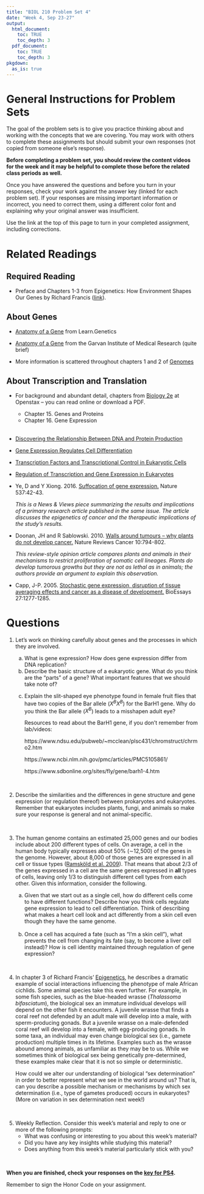 ```yaml
---
title: "BIOL 210 Problem Set 4"
date: "Week 4, Sep 23-27"
output: 
  html_document:
    toc: TRUE
    toc_depth: 3
  pdf_document:
    toc: TRUE
    toc_depth: 3
pkgdown:
  as_is: true
---
```

# General Instructions for Problem Sets

The goal of the problem sets is to give you practice thinking about and working with the concepts that we are covering. You may work with others to complete these assignments but should submit your own responses (not copied from someone else's response). 

<b>Before completing a problem set, you should review the content videos for the week and it may be helpful to complete those before the related class periods as well.</b>

Once you have answered the questions and before you turn in your responses, check your work against the answer key (linked for each problem set). If your responses are missing important information or incorrect, you need to correct them, using a different color font and explaining why your original answer was insufficient.

Use the link at the top of this page to turn in your completed assignment, including corrections.

# Related Readings

## Required Reading

* Preface and Chapters 1-3 from Epigenetics: How Environment Shapes Our Genes by Richard Francis ([link](https://drive.google.com/file/d/1YqCK80ER91_SoQcLGDK2pCXG5MvcGqb8/view?usp=sharing)).

## About Genes

* [Anatomy of a Gene](https://learn.genetics.utah.edu/content/basics/geneanatomy/) from Learn.Genetics

* [Anatomy of a Gene](https://www.garvan.org.au/research/kinghorn-centre-for-clinical-genomics/learn-about-genomics/dna-base/collection1/anatomy-of-a-gene-1) from the Garvan Institute of Medical Research (quite brief)

* More information is scattered throughout chapters 1 and 2 of [Genomes](https://www.ncbi.nlm.nih.gov/books/NBK21128/)

## About Transcription and Translation

* For background and abundant detail, chapters from [Biology 2e](https://openstax.org/books/biology-2e/pages/1-introduction) at Openstax -- you can read online or download a PDF.
    * Chapter 15. Genes and Proteins
    * Chapter 16. Gene Expression
<br><br>
* [Discovering the Relationship Between DNA and Protein Production](https://www.nature.com/scitable/topicpage/discovering-the-relationship-between-dna-and-protein-27699/) 

* [Gene Expression Regulates Cell Differentiation](https://www.nature.com/scitable/topicpage/gene-expression-regulates-cell-differentiation-931/)

* [Transcription Factors and Transcriptional Control in Eukaryotic Cells](https://www.nature.com/scitable/topicpage/transcription-factors-and-transcriptional-control-in-eukaryotic-1046/)

* [Regulation of Transcription and Gene Expression in Eukaryotes](https://www.nature.com/scitable/topicpage/regulation-of-transcription-and-gene-expression-in-1086/)

* Ye, D and Y Xiong. 2016. [Suffocation of gene expression.](https://www.nature.com/articles/nature19426) Nature 537:42-43.
    
    <i>This is a News & Views piece summarizing the results and implications of a primary research article published in the same issue. The article discusses the epigenetics of cancer and the therapeutic implications of the study’s results.</i>

* Doonan, JH and R Sablowski. 2010. [Walls around tumours – why plants do not develop cancer.](https://www.nature.com/articles/nrc2942) Nature Reviews Cancer 10:794-802.
     
     <i>This review-style opinion article compares plants and animals in their mechanisms to restrict proliferation of somatic cell lineages. Plants do develop tumorous growths but they are not as lethal as in animals; the authors provide an argument to explain this observation.</i>

* Capp, J-P. 2005. [Stochastic gene expression, disruption of tissue averaging effects and cancer as a disease of development.](https://onlinelibrary.wiley.com/doi/10.1002/bies.20326) BioEssays 27:1277-1285.


# Questions

<ol>
<li>Let’s work on thinking carefully about genes and the processes in which they are involved.</li>

<ol type="a">
<li>What is gene expression? How does gene expression differ from DNA replication?</li>

<li>Describe the basic structure of a eukaryotic gene. What do you think are the “parts” of a gene? What important features that we should take note of?</li>

<li>Explain the slit-shaped eye phenotype found in female fruit flies that have two copies of the Bar allele (<i>X<sup>B</sup>X<sup>B</sup></i>) for the BarH1 gene. Why do you think the Bar allele (<i>X<sup>B</sup></i>) leads to a misshapen adult eye?

Resources to read about the BarH1 gene, if you don’t remember from lab/videos:

https://www.ndsu.edu/pubweb/~mcclean/plsc431/chromstruct/chrmo2.htm

https://www.ncbi.nlm.nih.gov/pmc/articles/PMC5105861/

https://www.sdbonline.org/sites/fly/gene/barh1-4.htm
</ol>
<br>

<li>Describe the similarities and the differences in gene structure and gene expression (or regulation thereof) between prokaryotes and eukaryotes. Remember that eukaryotes includes plants, fungi, and animals so make sure your response is general and not animal-specific.</li><br>

<li>The human genome contains an estimated 25,000 genes and our bodies include about 200 different types of cells. On average, a cell in the human body typically expresses about 50% (∼12,500) of the genes in the genome. However, about 8,000 of those genes are expressed in all cell or tissue types ([Ramsköld et al. 2009](https://pubmed.ncbi.nlm.nih.gov/20011106/)). That means that about 2/3 of the genes expressed in a cell are the same genes expressed in <b>all</b> types of cells, leaving only 1/3 to distinguish different cell types from each other. Given this information, consider the following.</li>

<ol type="a">
<li>Given that we start out as a single cell, how do different cells come to have different functions? Describe how you think cells regulate gene expression to lead to cell differentiation. Think of describing what makes a heart cell look and act differently from a skin cell even though they have the same genome.</li><br>
<li>Once a cell has acquired a fate (such as “I’m a skin cell”), what prevents the cell from changing its fate (say, to become a liver cell instead)? How is cell identity maintained through regulation of gene expression? </li>
</ol>
<br>

<li>In chapter 3 of Richard Francis' <u>Epigenetics</u>, he describes a dramatic example of social interactions influencing the phenotype of male African cichlids. Some animal species take this even further. For example, in some fish species, such as the blue-headed wrasse (<i>Thalassoma bifasciatum</i>), the biological sex an immature individual develops will depend on the other fish it encounters. A juvenile wrasse that finds a coral reef not defended by an adult male will develop into a male, with sperm-producing gonads. But a juvenile wrasse on a male-defended coral reef will develop into a female, with egg-producing gonads. In some taxa, an individual may even change biological sex (i.e., gamete production) multiple times in its lifetime. Examples such as the wrasse abound among animals, as unfamiliar as they may be to us. While we sometimes think of biological sex being genetically pre-determined, these examples make clear that it is not so simple or deterministic. 

How could we alter our understanding of biological “sex determination” in order to better represent what we see in the world around us? That is, can you describe a possible mechanism or mechanisms by which sex determination (i.e., type of gametes produced) occurs in eukaryotes?
(More on variation in sex determination next week!)</li>
<br>

<li>Weekly Reflection. Consider this week’s material and reply to one or more of the following prompts:
<ul>
<li> What was confusing or interesting to you about this week’s material?</li>
 
<li> Did you have any key insights while studying this material?</li>

<li> Does anything from this week’s material particularly stick with you?</li>
</ul>
</ol>
<br>

<b>When you are finished, check your responses on the [key for PS4](ps4key.html).</b>

Remember to sign the Honor Code on your assignment.